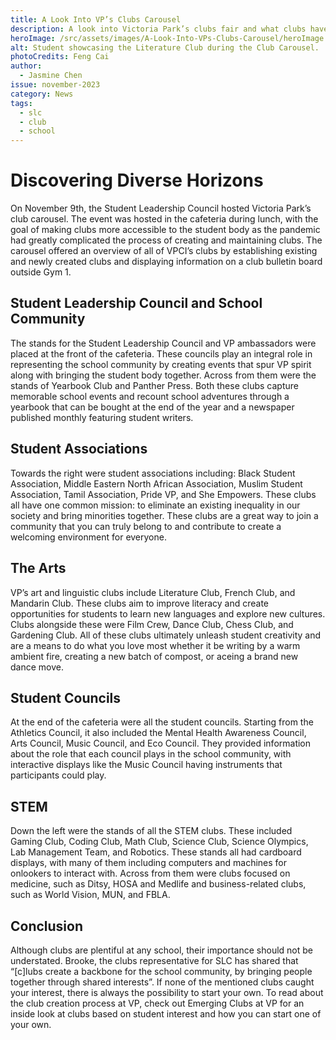 ```yaml
---
title: A Look Into VP’s Clubs Carousel
description: A look into Victoria Park’s clubs fair and what clubs have to offer.
heroImage: /src/assets/images/A-Look-Into-VPs-Clubs-Carousel/heroImage.webp
alt: Student showcasing the Literature Club during the Club Carousel.
photoCredits: Feng Cai
author:
  - Jasmine Chen
issue: november-2023
category: News
tags:
  - slc
  - club
  - school
---
```


# Discovering Diverse Horizons

On November 9th, the Student Leadership Council hosted Victoria Park’s club carousel. The event was hosted in the cafeteria during lunch, with the goal of making clubs more accessible to the student body as the pandemic had greatly complicated the process of creating and maintaining clubs. The carousel offered an overview of all of VPCI’s clubs by establishing existing and newly created clubs and displaying information on a club bulletin board outside Gym 1.

## Student Leadership Council and School Community

The stands for the Student Leadership Council and VP ambassadors were placed at the front of the cafeteria. These councils play an integral role in representing the school community by creating events that spur VP spirit along with bringing the student body together. Across from them were the stands of Yearbook Club and Panther Press. Both these clubs capture memorable school events and recount school adventures through a yearbook that can be bought at the end of the year and a newspaper published monthly featuring student writers.

## Student Associations

Towards the right were student associations including: Black Student Association, Middle Eastern North African Association, Muslim Student Association, Tamil Association, Pride VP, and She Empowers. These clubs all have one common mission: to eliminate an existing inequality in our society and bring minorities together. These clubs are a great way to join a community that you can truly belong to and contribute to create a welcoming environment for everyone.

## The Arts

VP’s art and linguistic clubs include Literature Club, French Club, and Mandarin Club. These clubs aim to improve literacy and create opportunities for students to learn new languages and explore new cultures. Clubs alongside these were Film Crew, Dance Club, Chess Club, and Gardening Club. All of these clubs ultimately unleash student creativity and are a means to do what you love most whether it be writing by a warm ambient fire, creating a new batch of compost, or aceing a brand new dance move.

## Student Councils

At the end of the cafeteria were all the student councils. Starting from the Athletics Council, it also included the Mental Health Awareness Council, Arts Council, Music Council, and Eco Council. They provided information about the role that each council plays in the school community, with interactive displays like the Music Council having instruments that participants could play.

## STEM

Down the left were the stands of all the STEM clubs. These included Gaming Club, Coding Club, Math Club, Science Club, Science Olympics, Lab Management Team, and Robotics. These stands all had cardboard displays, with many of them including computers and machines for onlookers to interact with. Across from them were clubs focused on medicine, such as Ditsy, HOSA and Medlife and business-related clubs, such as World Vision, MUN, and FBLA.

## Conclusion

Although clubs are plentiful at any school, their importance should not be understated. Brooke, the clubs representative for SLC has shared that “\[c]lubs create a backbone for the school community, by bringing people together through shared interests”. If none of the mentioned clubs caught your interest, there is always the possibility to start your own. To read about the club creation process at VP, check out Emerging Clubs at VP for an inside look at clubs based on student interest and how you can start one of your own.
